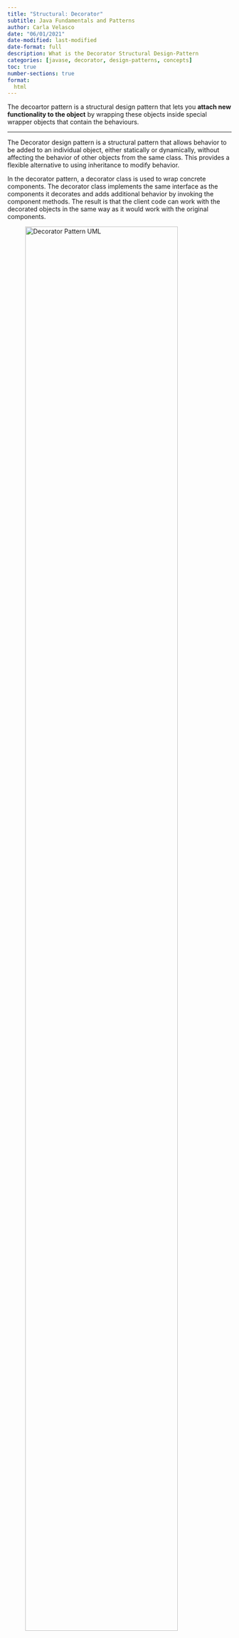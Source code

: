 ```yaml
---
title: "Structural: Decorator"
subtitle: Java Fundamentals and Patterns
author: Carla Velasco
date: "06/01/2021"
date-modified: last-modified
date-format: full
description: What is the Decorator Structural Design-Pattern
categories: [javase, decorator, design-patterns, concepts]
toc: true
number-sections: true
format:
  html
---
```


::: {.summary}
The decoartor pattern is a structural design pattern that lets you **attach new functionality to the object** by wrapping these objects inside special wrapper objects that contain the behaviours.
:::

---

The Decorator design pattern is a structural pattern that allows behavior to be added to an individual object, either statically or dynamically, without affecting the behavior of other objects from the same class. This provides a flexible alternative to using inheritance to modify behavior.

In the decorator pattern, a decorator class is used to wrap concrete components. The decorator class implements the same interface as the components it decorates and adds additional behavior by invoking the component methods. The result is that the client code can work with the decorated objects in the same way as it would work with the original components.


![Decorator Pattern UML](../images/javase/decorator-pattern-uml.png){width=90%}

## Example: ``Coffee shop``

Here's an example of how the Decorator pattern can be used:

1. Create the Component Interface: First, create an interface ``Beverage`` that defines the methods that all beverages must have.:

``` java 
public interface Beverage {
  double cost();
  String getDescription();
}
```

2. Create Concrete Components: Next, create concrete components that implement the ``Beverage`` interface. In this case, ``Espresso``, ``DarkRoast``, ``HouseBlend``, etc.:

``` java 
public class Espresso implements Beverage {
  @Override
  public double cost() {
    return 1.99;
  }

  @Override
  public String getDescription() {
    return "Espresso";
  }
}

public class DarkRoast implements Beverage {
  @Override
  public double cost() {
    return 2.99;
  }

  @Override
  public String getDescription() {
    return "Dark Roast";
  }
}

public class HouseBlend implements Beverage {
  @Override
  public double cost() {
    return 3.49;
  }

  @Override
  public String getDescription() {
    return "House Blend";
  }
}

```

3. Create the Decorator Class: Create a ``CondimentDecorator`` abstract class that implements the ``Beverage`` interface and has a reference to a ``Beverage`` object:

``` java 
public abstract class CondimentDecorator implements Beverage {
  protected Beverage beverage;

  public CondimentDecorator(Beverage beverage) {
    this.beverage = beverage;
  }

  public abstract double cost();
  public abstract String getDescription();
}

```

4. Create Concrete Decorators: Create concrete decorator classes that add behavior to the components. In this case, ``Milk``, ``Sugar``, and ``Syrup`` decorators.

``` java 
public class Milk extends CondimentDecorator {
  public Milk(Beverage beverage) {
    super(beverage);
  }

  @Override
  public double cost() {
    return 0.10 + beverage.cost();
  }

  @Override
  public String getDescription() {
    return beverage.getDescription() + ", Milk";
  }
}

public class Sugar extends CondimentDecorator {
  public Sugar(Beverage beverage) {
    super(beverage);
  }

  @Override
  public double cost() {
    return 0.15 + beverage.cost();
  }

  @Override
  public String getDescription() {
    return beverage.getDescription() + ", Sugar";
  }
}

public class Syrup extends CondimentDecorator {
  public Syrup(Beverage beverage) {
    super(beverage);
  }

  @Override
  public double cost() {
    return 0.25 + beverage.cost();
  }

  @Override
  public String getDescription() {
    return beverage.getDescription() + ", Syrup";
```

5. Use the Decorator: In the client code, create a ``Beverage`` object and wrap it with multiple decorators to add desired ingredients.

``` java 
Beverage espresso = new Espresso();
System.out.println(espresso.getDescription() + " $" + espresso.cost());

Beverage darkRoast = new DarkRoast();
darkRoast = new Milk(darkRoast);
darkRoast = new Sugar(darkRoast);
System.out.println(darkRoast.getDescription() + " $" + darkRoast.cost());

Beverage houseBlend = new HouseBlend();
houseBlend = new Syrup(houseBlend);
houseBlend = new Milk(houseBlend);
System.out.println(houseBlend.getDescription() + " $" + houseBlend.cost());
```

6. Output: The output of the above code will show the description and cost of the beverages, including the added ingredients.

``` java
Espresso $1.99
Dark Roast, Milk, Sugar $3.74
House Blend, Syrup, Milk $4.24

```

This example demonstrates how the Decorator pattern can be used to add behavior to objects dynamically, without affecting the behavior of other objects from the same class.




<!--- navLinks -->
<br><br>
<div class=row>
<br>
<div class='column left previous'>
<br>
[{{< fa solid arrow-left >}} Structural: Bridge](/javase/se-pattern-bridge.qmd)
<br>
</div>
<br>
<div class='column center'>
<br>
[{{< fa solid arrow-up >}} top](#top)
<br>
</div>
<br>
<div class='column right next'>
<br>
[Behavioral: Observer  {{< fa solid arrow-right >}}](/javase/se-pattern-observer.qmd)
<br>
</div>
<br>
</div>
